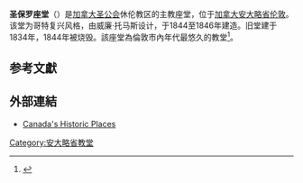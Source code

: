 {{NoteTA
| 1 = zh-hans:休伦;zh-hk:曉倫;zh-mo:曉倫;zh-tw:休倫
| 2 = zh-hans:托马斯;zh-hk:湯瑪士;zh-mo:湯瑪士;zh-tw:湯瑪士
}}
{{Infobox church
|name=圣保罗座堂 
|image=London-OntarioChurch2.jpg
|location=[[安大略省|安大略省]][[伦敦_(安大略省)|伦敦]]<br>列治文街472号<br>(472 Richmond St)
|denomination=[[加拿大圣公会|加拿大圣公会]]
|diocese=休伦教区
|province=安大略教省
|website=  http://www.stpaulscathedral.on.ca
|country={{CAN}}|native_name=St. Paul's Cathedral|native_name_lang=en}}
'''圣保罗座堂'''（{{Lang-en|'''St. Paul's Cathedral'''}}）是[[加拿大圣公会|加拿大圣公会]]休伦教区的主教座堂，位于[[加拿大|加拿大]][[安大略省|安大略省]][[伦敦_(安大略省)|伦敦]]。该堂为哥特复兴风格，由威廉·托马斯设计，于1844至1846年建造。旧堂建于1834年，1844年被烧毁。該座堂為倫敦市內年代最悠久的教堂<ref>{{cite sign|url=http://www.heritagefdn.on.ca/userfiles/HTML/nts_1_7356_1.html|archive-url=https://web.archive.org/web/20070927034531/http://www.heritagefdn.on.ca/userfiles/HTML/nts_1_7356_1.html|archive-date=2007-09-27|title=St. Paul's Cathedral 1846|author=The Ontario Heritage Foundation|location=On the grounds of the cathedral, Richmond Street and Queens Avenue, London|year=1846|publisher=Queen's Printer for Ontario, 2004|access-date=2016-11-19|dead-url=no}}</ref>。

==参考文獻==
{{Reflist}}

== 外部連結 ==
*[http://www.historicplaces.ca/en/rep-reg/place-lieu.aspx?id=15473 Canada's Historic Places ] {{Wayback|url=http://www.historicplaces.ca/en/rep-reg/place-lieu.aspx?id=15473 |date=20160308195958 }}
{{coord|42.9858|-81.2496|type:landmark_region:CA|display=title|format=dms}}
[[Category:安大略省教堂|Category:安大略省教堂]]